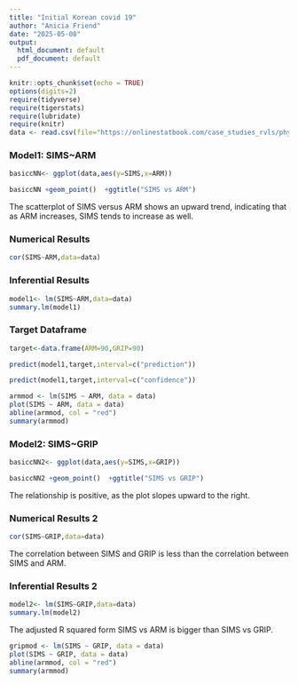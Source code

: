 ```yaml
---
title: "Initial Korean covid 19"
author: "Anicia Friend"
date: "2025-05-08"
output: 
  html_document: default
  pdf_document: default
---
```



```r
knitr::opts_chunk$set(echo = TRUE)
options(digits=2)
require(tidyverse)
require(tigerstats)
require(lubridate)
require(knitr)
data <- read.csv(file="https://onlinestatbook.com/case_studies_rvls/physical_strength/data.txt",sep="",header=TRUE)  
```

### Model1: SIMS~ARM

```r
basiccNN<- ggplot(data,aes(y=SIMS,x=ARM))
```

```r
basiccNN +geom_point()  +ggtitle("SIMS vs ARM")
```

The scatterplot of SIMS versus ARM shows an upward trend, indicating that as ARM increases, SIMS tends to increase as well.  

### Numerical Results

```r
cor(SIMS~ARM,data=data)
```

### Inferential Results

```r
model1<- lm(SIMS~ARM,data=data)
summary.lm(model1)
```


### Target Dataframe

```r
target<-data.frame(ARM=90,GRIP=90)
```

```r
predict(model1,target,interval=c("prediction"))
```


```r
predict(model1,target,interval=c("confidence"))
```


```r
armmod <- lm(SIMS ~ ARM, data = data)
plot(SIMS ~ ARM, data = data)
abline(armmod, col = "red")
summary(armmod)
```




### Model2: SIMS~GRIP

```r
basiccNN2<- ggplot(data,aes(y=SIMS,x=GRIP))
```

```r
basiccNN2 +geom_point()  +ggtitle("SIMS vs GRIP")
```

The relationship is positive, as the plot slopes upward to the right.  

### Numerical Results 2 

```r
cor(SIMS~GRIP,data=data)
```

The correlation between SIMS and GRIP is less than the correlation between SIMS and ARM.  

### Inferential Results 2

```r
model2<- lm(SIMS~GRIP,data=data)
summary.lm(model2)
```

The adjusted R squared form SIMS vs ARM is bigger than SIMS vs GRIP. 


```r
gripmod <- lm(SIMS ~ GRIP, data = data)
plot(SIMS ~ GRIP, data = data)
abline(armmod, col = "red")
summary(armmod)
```


